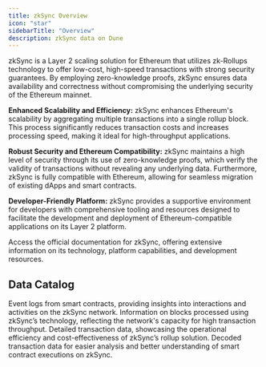 ```yaml
---
title: zkSync Overview
icon: "star"
sidebarTitle: "Overview"
description: zkSync data on Dune
---
```


zkSync is a Layer 2 scaling solution for Ethereum that utilizes zk-Rollups technology to offer low-cost, high-speed transactions with strong security guarantees. By employing zero-knowledge proofs, zkSync ensures data availability and correctness without compromising the underlying security of the Ethereum mainnet.

**Enhanced Scalability and Efficiency:**
zkSync enhances Ethereum's scalability by aggregating multiple transactions into a single rollup block. This process significantly reduces transaction costs and increases processing speed, making it ideal for high-throughput applications.

**Robust Security and Ethereum Compatibility:**
zkSync maintains a high level of security through its use of zero-knowledge proofs, which verify the validity of transactions without revealing any underlying data. Furthermore, zkSync is fully compatible with Ethereum, allowing for seamless migration of existing dApps and smart contracts.

**Developer-Friendly Platform:**
zkSync provides a supportive environment for developers with comprehensive tooling and resources designed to facilitate the development and deployment of Ethereum-compatible applications on its Layer 2 platform.

<CardGroup cols={1}>
  <Card title="zkSync documentation" icon="link" href="https://docs.zksync.io">
    Access the official documentation for zkSync, offering extensive information on its technology, platform capabilities, and development resources.
  </Card>
</CardGroup>

## Data Catalog

<CardGroup cols={2}>
  <Card title="Logs" icon="bolt" href="./raw/logs">
    Event logs from smart contracts, providing insights into interactions and activities on the zkSync network.
  </Card>
  <Card title="Blocks" icon="cubes" href="./raw/blocks">
    Information on blocks processed using zkSync’s technology, reflecting the network's capacity for high transaction throughput.
  </Card>
  <Card title="Transactions" icon="message-arrow-up" href="./raw/transactions">
    Detailed transaction data, showcasing the operational efficiency and cost-effectiveness of zkSync’s rollup solution.
  </Card>
  <Card title="decoded" icon="file" href="./decoded/overview">
    Decoded transaction data for easier analysis and better understanding of smart contract executions on zkSync.
  </Card>
</CardGroup>
